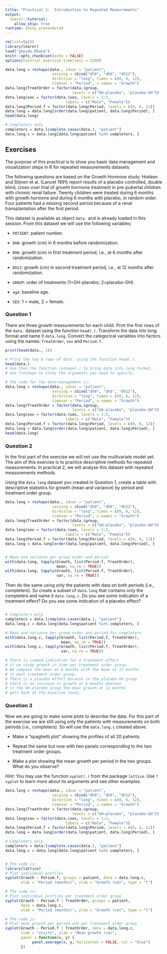 ```yaml
---
title: "Practical 1:  Introduction to Repeated Measurements"
output: 
  learnr::tutorial:
    allow_skip: true
runtime: shiny_prerendered
---
```


```r
rm(list=ls())
library(learnr)
load("ghwide.RData")
knitr::opts_chunk$set(echo = FALSE)
options(tutorial.exercise.timelimit = 1200)
```
```r
data.long = reshape(data., idvar = "patient",
                     varying = cbind("dh0", "dh6", "dh12"),
                     direction = "long", times = c(0, 6, 12),
                     timevar = "Period", v.names = "Growth")
data.long$TreatOrder = factor(data.$group,
                              levels = c("GH-placebo", "placebo-GH"))
data.long$sex = factor(data.$sex, levels = 1:2,
                           labels = c("Male", "Female"))
data.long$Period.f = factor(data.long$Period, levels = c(0, 6, 12))
data.long = data.long[order(data.long$patient, data.long$Period), ]
head(data.long)

# Completers only
completers = data.[complete.cases(data.), "patient"]
data.long.c = data.long[data.long$patient %in% completers, ]
```


## Exercises

The purpose of this practical is to show you basic data management and visualization steps in R for repeated measurements datasets.

The following questions are based on the Growth Hormone study: Hokken and Stijnen et al. (Lancet 1991) report results of a placebo controlled, double blind, *cross-over* trial of growth hormone treatment in pre-pubertal children with chronic renal failure. Twenty children were treated during 6 months with growth hormone and during 6 months with placebo, in random order. Four patients had a missing second period because of a renal transplantation after the first period.


This dataset is available as object `data.` and is already loaded in this session. From this dataset we will use the following variables:

- `PATIENT`: patient number.

- `DH0`: growth (cm) in 6 months before randomization.

- `DH6`: growth (cm) in first treatment period, i.e., at 6 months after randomization.

- `DH12`: growth (cm) in second treatment period, i.e., at 12 months after randomization.

- `GROUP`: order of treatments (1=GH-placebo; 2=placebo-GH).

- `age`: baseline age.

- `SEX`: 1 = male, 2 = female.

### Question 1


There are three growth measurements for each child. Print the first rows of the `data.` dataset using the function `head(.)`. Transform the data into long format and name it `data.long`. Convert the categorical variables into factors using the names: `TreatOrder`, `sex` and `Period.f`. 


```r
print(head(data., 1))
```

```r
# Print the top 6 rows of data. using the function head(.). 
head(data.)
# Use then the function reshape(.) to bring data into long format. 
# Use ?reshape to study the arguments you need to specify.
```

```r
# The code for the data-management is:
data.long = reshape(data., idvar = "patient", 
                     varying = cbind("dh0", "dh6", "dh12"), 
                     direction = "long", times = c(0, 6, 12), 
                     timevar = "Period", v.names = "Growth")
data.long$TreatOrder = factor(data.$group, 
                              levels = c("GH-placebo", "placebo-GH"))
data.long$sex = factor(data.$sex, levels = 1:2, 
                           labels = c("Male", "Female"))
data.long$Period.f = factor(data.long$Period, levels = c(0, 6, 12))
data.long = data.long[order(data.long$patient, data.long$Period), ]
head(data.long)
```



### Question 2
In the first part of the exercise we will not use the multivariate model yet. The aim of this exercise is to practice descriptive methods for repeated measurements. In practical 2, we will analyse this dataset with repeated measurements methods.


Using the `data.long` dataset you created in Question 1, create a table with descriptive statistics for growth (mean and variance) by period and treatment order group. 

```r
data.long = reshape(data., idvar = "patient", 
                     varying = cbind("dh0", "dh6", "dh12"), 
                     direction = "long", times = c(0, 6, 12), 
                     timevar = "Period", v.names = "Growth")
data.long$TreatOrder = factor(data.$group, 
                              levels = c("GH-placebo", "placebo-GH"))
data.long$sex = factor(data.$sex, levels = 1:2, 
                           labels = c("Male", "Female"))
data.long$Period.f = factor(data.long$Period, levels = c(0, 6, 12))
data.long = data.long[order(data.long$patient, data.long$Period), ]
```

```r

```

```r
# Mean and variance per group order and period
with(data.long, tapply(Growth, list(Period.f, TreatOrder), 
                       mean, na.rm = TRUE))
with(data.long, tapply(Growth, list(Period.f, TreatOrder), 
                       var, na.rm = TRUE))
```

Then do the same using only the patients with data on both periods (i.e., completers). So create a subset of `data.long` that contains only the completers and name it `data.long.c`.  Do you see some indication of a treatment effect? Do you see some indication of a placebo effect?


```r

```

```r
# Completers only
completers = data.[complete.cases(data.), "patient"]
data.long.c = data.long[data.long$patient %in% completers, ]
```

```r
# Mean and variance per group order and period for completers
with(data.long.c, tapply(Growth, list(Period.f, TreatOrder), 
                         mean, na.rm = TRUE))
with(data.long.c, tapply(Growth, list(Period.f, TreatOrder),
                         var, na.rm = TRUE))
```


```r
# There is indeed indication for a treatment effect 
# if we study growth in time per treatment order group. 
# We compare the mean at 6 months with the mean at 12 months 
# in each treatment order group. 
# There is a placebo effect because in the placebo-GH group 
# there is an increase in growth at 6 months whereas 
# in the GH-placebo group the mean growth at 12 months 
# gets back at the baseline level.
```



### Question 3

Now we are going to make some plots to describe the data. For this part of the exercise we are still using only the patients with measurements on both periods (i.e., completers).  So will use the `data.long.c` created above.

- Make a "spaghetti plot" showing the profiles of all 20 patients. 

- Repeat the same but now with two panels corresponding to the two treatment order groups. 

- Make a plot showing the mean growth per period in the two groups. What do you observe?


*Hint:* You may use the function `xyplot(.)` from the package `lattice`. 
 Use `?xyplot` to learn more about its arguments and see other examples. 

```r
data.long = reshape(data., idvar = "patient", 
                     varying = cbind("dh0", "dh6", "dh12"), 
                     direction = "long", times = c(0, 6, 12), 
                     timevar = "Period", v.names = "Growth")
data.long$TreatOrder = factor(data.$group, 
                              levels = c("GH-placebo", "placebo-GH"))
data.long$sex = factor(data.$sex, levels = 1:2, 
                           labels = c("Male", "Female"))
data.long$Period.f = factor(data.long$Period, levels = c(0, 6, 12))
data.long = data.long[order(data.long$patient, data.long$Period), ]

# Completers only
completers = data.[complete.cases(data.), "patient"]
data.long.c = data.long[data.long$patient %in% completers, ]
```

```r

```


```r
# The code is:
library(lattice)
# Plot individual profiles
xyplot(Growth ~ Period.f, groups = patient, data = data.long.c, 
       xlab = "Period (months)", ylab = "Growth (cm)", type = "l")
```

```r
# The code is:
# Plot individual profiles per treatment order group
xyplot(Growth ~ Period.f | TreatOrder, groups = patient, 
       data = data.long.c, 
       xlab = "Period (months)", ylab = "Growth (cm)", type = "l")
```

```r
# The code is:
# Plot mean growth per period and per treatment order group
xyplot(Growth ~ Period.f | TreatOrder, data = data.long.c,
       xlab = "Visits", ylab = "Mean growth (cm)",
       panel = function(x, y) {
            panel.average(x, y, horizontal = FALSE, col = "blue")
       })
```


